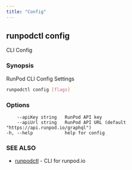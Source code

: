 ```yaml
---
title: "Config"
---
```


## runpodctl config

CLI Config

### Synopsis

RunPod CLI Config Settings

```sh
runpodctl config [flags]
```

### Options

```text
    --apiKey string   RunPod API key
    --apiUrl string   RunPod API URL (default "https://api.runpod.io/graphql")
-h, --help            help for config
```

### SEE ALSO

* [runpodctl](/runpodctl/reference/runpodctl) - CLI for runpod.io
